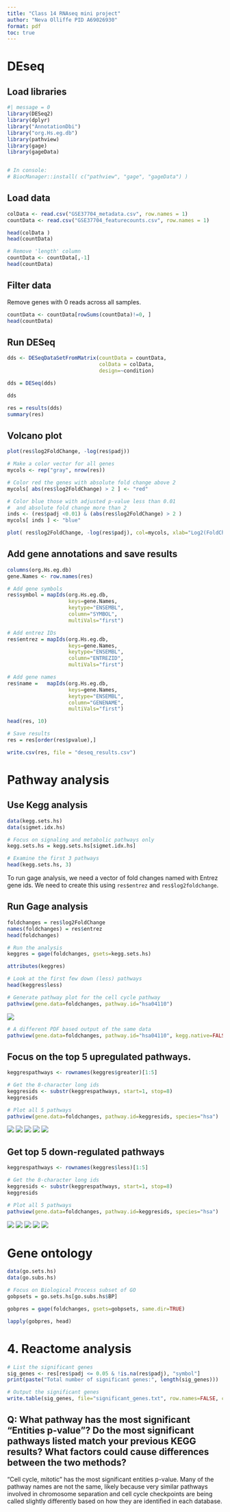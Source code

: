 ```yaml
---
title: "Class 14 RNAseq mini project"
author: "Neva Olliffe PID A69026930"
format: pdf
toc: true
---
```

# DEseq
## Load libraries
```r
#| message = 0
library(DESeq2)
library(dplyr)
library("AnnotationDbi")
library("org.Hs.eg.db")
library(pathview)
library(gage)
library(gageData)


# In console:
# BiocManager::install( c("pathview", "gage", "gageData") )
```


## Load data
```r
colData <- read.csv("GSE37704_metadata.csv", row.names = 1)
countData <- read.csv("GSE37704_featurecounts.csv", row.names = 1)

head(colData )
head(countData)
```

```r
# Remove 'length' column
countData <- countData[,-1]
head(countData)
```

## Filter data
Remove genes with 0 reads across all samples. 
```r
countData <- countData[rowSums(countData)!=0, ]
head(countData)
```
## Run DESeq
```r
dds <- DESeqDataSetFromMatrix(countData = countData,
                              colData = colData, 
                              design=~condition)

dds = DESeq(dds)
```
```r
dds
```
```r
res = results(dds)
summary(res)
```

## Volcano plot
```r
plot(res$log2FoldChange, -log(res$padj))
```

```r
# Make a color vector for all genes
mycols <- rep("gray", nrow(res))

# Color red the genes with absolute fold change above 2
mycols[ abs(res$log2FoldChange) > 2 ] <- "red"

# Color blue those with adjusted p-value less than 0.01
#  and absolute fold change more than 2
inds <- (res$padj <0.01) & (abs(res$log2FoldChange) > 2 )
mycols[ inds ] <- "blue"

plot( res$log2FoldChange, -log(res$padj), col=mycols, xlab="Log2(FoldChange)", ylab="-Log(P-value)" )
```

## Add gene annotations and save results
```r
columns(org.Hs.eg.db)
gene.Names <- row.names(res)

# Add gene symbols
res$symbol = mapIds(org.Hs.eg.db,
                    keys=gene.Names, 
                    keytype="ENSEMBL",
                    column="SYMBOL",
                    multiVals="first")

# Add entrez IDs
res$entrez = mapIds(org.Hs.eg.db,
                    keys=gene.Names,
                    keytype="ENSEMBL",
                    column="ENTREZID",
                    multiVals="first")

# Add gene names
res$name =   mapIds(org.Hs.eg.db,
                    keys=gene.Names,
                    keytype="ENSEMBL",
                    column="GENENAME",
                    multiVals="first")

head(res, 10)
```
```r
# Save results
res = res[order(res$pvalue),]

write.csv(res, file = "deseq_results.csv")
```


# Pathway analysis

## Use Kegg analysis
```r
data(kegg.sets.hs)
data(sigmet.idx.hs)

# Focus on signaling and metabolic pathways only
kegg.sets.hs = kegg.sets.hs[sigmet.idx.hs]

# Examine the first 3 pathways
head(kegg.sets.hs, 3)
```
To run gage analysis, we need a vector of fold changes named with Entrez gene ids. We need to create this using `res$entrez` and `res$log2foldchange`.

## Run Gage analysis
```r
foldchanges = res$log2FoldChange
names(foldchanges) = res$entrez
head(foldchanges)
```
```r
# Run the analysis
keggres = gage(foldchanges, gsets=kegg.sets.hs)

attributes(keggres)
```
```r
# Look at the first few down (less) pathways
head(keggres$less)
```
```r
# Generate pathway plot for the cell cycle pathway
pathview(gene.data=foldchanges, pathway.id="hsa04110")
```

![](hsa04110.pathview.png)

```r
# A different PDF based output of the same data
pathview(gene.data=foldchanges, pathway.id="hsa04110", kegg.native=FALSE)

```

## Focus on the top 5 upregulated pathways. 
```r
keggrespathways <- rownames(keggres$greater)[1:5]

# Get the 8-character long ids
keggresids <- substr(keggrespathways, start=1, stop=8)
keggresids

```

```r
# Plot all 5 pathways
pathview(gene.data=foldchanges, pathway.id=keggresids, species="hsa")
```
![](hsa04640.pathview.png)
![](hsa04630.pathview.png)
![](hsa00140.pathview.png)
![](hsa04142.pathview.png)
![](hsa04330.pathview.png)

## Get top 5 down-regulated pathways
```r
keggrespathways <- rownames(keggres$less)[1:5]

# Get the 8-character long ids
keggresids <- substr(keggrespathways, start=1, stop=8)
keggresids

# Plot all 5 pathways
pathview(gene.data=foldchanges, pathway.id=keggresids, species="hsa")
```

![](hsa04110.pathview.png)
![](hsa03030.pathview.png)
![](hsa03013.pathview.png)
![](hsa03440.pathview.png)
![](hsa04114.pathview.png)

# Gene ontology
```r
data(go.sets.hs)
data(go.subs.hs)

# Focus on Biological Process subset of GO
gobpsets = go.sets.hs[go.subs.hs$BP]

gobpres = gage(foldchanges, gsets=gobpsets, same.dir=TRUE)

lapply(gobpres, head)
```

# 4. Reactome analysis
```r
# List the significant genes
sig_genes <- res[res$padj <= 0.05 & !is.na(res$padj), "symbol"]
print(paste("Total number of significant genes:", length(sig_genes)))

```
```r
# Output the significant genes
write.table(sig_genes, file="significant_genes.txt", row.names=FALSE, col.names=FALSE, quote=FALSE)

```




## Q: What pathway has the most significant “Entities p-value”? Do the most significant pathways listed match your previous KEGG results? What factors could cause differences between the two methods?

"Cell cycle, mitotic" has the most significant entities p-value. Many of the pathway names are not the same, likely because very similar pathways involved in chromosome separation and cell cycle checkpoints are being called slightly differently based on how they are identified in each database.

















